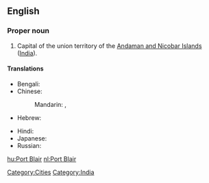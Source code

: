 ==English==
{{wikipedia}}

===Proper noun===
{{en-proper noun}}

# Capital of the union territory of the [[Andaman and Nicobar Islands]] ([[India]]).

====Translations====
{{trans-top|capital of Andaman and Nicobar Islands, India}}
* Bengali: {{t|bn|পোর্ট ব্লেয়ার|sc=Beng}}
* Chinese:
*: Mandarin: {{t|zh|布萊爾港|sc=Hani}},  {{t|zh|布莱尔港|tr=Bùlái'ěr-Gǎng|sc=Hani}}
* Hebrew: {{t|he|פורט בלייר|sc=Hebr}}
{{trans-mid}}
* Hindi: {{t|hi|पोर्ट ब्लेयर|tr=pōrṭ blēyar|xs=Hindi}}
* Japanese: {{t|ja|ポートブレア|tr=Pōtoburea|sc=Jpan}}
* Russian: {{t|ru|Порт-Блэр|m|tr=Port-Bler|sc=Cyrl}}
{{trans-bottom}}

[[Category:Cities]]
[[Category:India]]

[[hu:Port Blair]]
[[nl:Port Blair]]